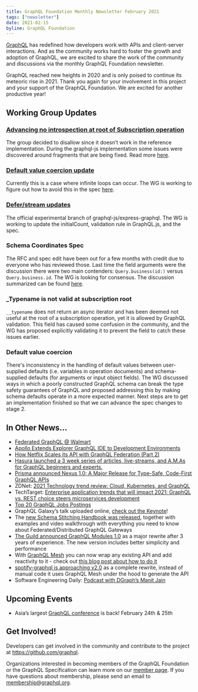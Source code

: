 ```yaml
---
title: GraphQL Foundation Monthly Newsletter February 2021
tags: ["newsletter"]
date: 2021-02-15
byline: GraphQL Foundation
---
```


[GraphQL](/) has redefined how developers work with APIs and client-server interactions. And as the community works hard to foster the growth and adoption of GraphQL, we are excited to share the work of the community and discussions via the monthly GraphQL Foundation newsletter.

GraphQL reached new heights in 2020 and is only poised to continue its meteoric rise in 2021. Thank you again for your involvement in this project and your support of the GraphQL Foundation. We are excited for another productive year!

## Working Group Updates

### [Advancing no introspection at root of Subscription operation](https://github.com/graphql/graphql-spec/pull/776)

The group decided to disallow since it doesn’t work in the reference implementation. During the graphql-js implementation some issues were discovered around fragments that are being fixed. Read more [here](https://github.com/graphql/graphql-spec/pull/776).

### [Default value coercion update](https://github.com/graphql/graphql-spec/pull/793)

Currently this is a case where infinite loops can occur. The WG is working to figure out how to avoid this in the spec [here](https://github.com/graphql/graphql-spec/pull/793#issuecomment-738736539).

### [Defer/stream updates](https://github.com/graphql/graphql-spec/blob/main/rfcs/DeferStream.md)

The official experimental branch of graphql-js/express-graphql. The WG is working to update the initialCount, validation rule in GraphQL.js, and the spec.

### Schema Coordinates Spec

The RFC and spec edit have been out for a few months with credit due to everyone who has reviewed those. Last time the field arguments were the discussion there were two main contenders: `Query.business(id:)` versus `Query.business.id`. The WG is looking for consensus. The discussion summarized can be found [here](https://github.com/graphql/graphql-spec/pull/746#issuecomment-740914167).

### \_Typename is not valid at subscription root

`__typename` does not return an async iterator and has been deemed not useful at the root of a subscription operation, yet it is allowed by GraphQL validation. This field has caused some confusion in the community, and the WG has proposed explicitly validating it to prevent the field to catch these issues earlier.

### Default value coercion

There's inconsistency in the handling of default values between user-supplied defaults (i.e. variables in operation documents) and schema-supplied defaults (for arguments or input object fields). The WG discussed ways in which a poorly constructed GraphQL schema can break the type safety guarantees of GraphQL and proposed addressing this by making schema defaults operate in a more expected manner. Next steps are to get an implementation finished so that we can advance the spec changes to stage 2.

## In Other News...

- [Federated GraphQL @ Walmart](https://medium.com/walmartglobaltech/federated-graphql-walmart-bfc85c2553de)
- [Apollo Extends Explorer GraphQL IDE to Development Environments](https://thenewstack.io/apollo-extends-explorer-graphql-ide-to-development-environments/)
- [How Netflix Scales its API with GraphQL Federation (Part 2)](https://netflixtechblog.com/how-netflix-scales-its-api-with-graphql-federation-part-2-bbe71aaec44a)
- [Hasura launched a 3 week series of articles, live-streams, and A.M.As for GraphQL beginners and experts.](https://hasura.io/blog/graphql-january-with-hasura/)
- [Prisma announced Nexus 1.0: A Major Release for Type-Safe, Code-First GraphQL APIs](https://www.prisma.io/blog/announcing-the-release-of-nexus-schema-v1-b5eno5g08d0b)
- ZDNet: [2021 Technology trend review: Cloud, Kubernetes, and GraphQL](https://zdnet.com/article/2021-technology-trend-review-part-1-blockchain-cloud-open-source/)
- TechTarget: [Enterprise application trends that will impact 2021: GraphQL vs. REST choice steers microservices development](https://searchapparchitecture.techtarget.com/feature/Enterprise-application-trends-that-will-impact)
- [Top 20 GraphQL Jobs Postings](https://www.dice.com/jobs/q-GraphQL-jobs)
- GraphQL Galaxy’s talk uploaded online, [check out the Keynote](https://youtu.be/mfg6ZJ2GGRc)!
- The [new Schema Stitching Handbook was released](https://the-guild.dev/blog/a-new-year-for-schema-stitching), together with examples and video walkthrough with everything you need to know about Federated/Distributed GraphQL Gateways
- [The Guild announced GraphQL Modules 1.0](https://the-guild.dev/blog/graphql-modules-v1) as a major rewrite after 3 years of experience. The new version includes better simplicity and performance
- With [GraphQL Mesh](https://graphql-mesh.com/) you can now wrap any existing API and add reactivity to it - check out [this blog post about how to do it](https://the-guild.dev/blog/add-reactivity-to-an-existing-source)
- [spotify-graphql is approaching v2.0](https://twitter.com/whereischarly/status/1349467930166239232?s=20) as a complete rewrite, instead of manual code it uses GraphQL Mesh under the hood to generate the API
- Software Engineering Daily: [Podcast with DGraph’s Manit Jain](https://softwareengineeringdaily.com/2021/01/19/dgraph-native-graphql-database-with-manish-jain/)

## Upcoming Events

- Asia’s largest [GraphQL conference](https://graphql.asia/) is back! February 24th & 25th

## Get Involved!

Developers can get involved in the community and contribute to the project at https://github.com/graphql.

Organizations interested in becoming members of the GraphQL Foundation or the GraphQL Specification can learn more on our [member page](/foundation/join). If you have questions about membership, please send an email to membership@graphql.org.
